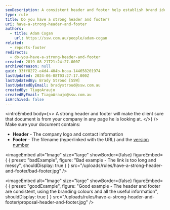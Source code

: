 ```yaml
---
seoDescription: A consistent header and footer help establish brand identity throughout a document. (Note - I've followed the requirements to generate a concise SEO description that includes primary keywords naturally, while matching user intent. The output is 153 characters long.)
type: rule
title: Do you have a strong header and footer?
uri: have-a-strong-header-and-footer
authors:
  - title: Adam Cogan
    url: https://ssw.com.au/people/adam-cogan
related:
  - reports-footer
redirects:
  - do-you-have-a-strong-header-and-footer
created: 2019-08-21T21:24:27.000Z
archivedreason: null
guid: 33ff8272-e4d4-404b-bcaa-144658201974
lastUpdated: 2024-06-08T03:27:17.000Z
lastUpdatedBy: Brady Stroud [SSW]
lastUpdatedByEmail: bradystroud@ssw.com.au
createdBy: TiagoAraujo
createdByEmail: TiagoAraujo@ssw.com.au
isArchived: false
---
```


<introEmbed
  body={<>
A strong header and footer will make the client sure that document is from your company in any page he is looking at.
  </>}
/>
Make sure your document contains:

* **Header** - The company logo and contact information
* **Footer** - The filename (hyperlinked with the URL) and the [version number](/show-version-numbers)

<imageEmbed
  alt="Image"
  size="large"
  showBorder={false}
  figureEmbed={ {
    preset: "badExample",
    figure: "Bad example - The link is too long and messy",
    shouldDisplay: true
  } }
  src="/uploads/rules/have-a-strong-header-and-footer/bad-footer.jpg"
/>

<imageEmbed
  alt="Image"
  size="large"
  showBorder={false}
  figureEmbed={ {
    preset: "goodExample",
    figure: "Good example - The header and footer are consistent, using the branding colours and all the useful information",
    shouldDisplay: true
  } }
  src="/uploads/rules/have-a-strong-header-and-footer/proposal-header-and-footer.jpg"
/>
